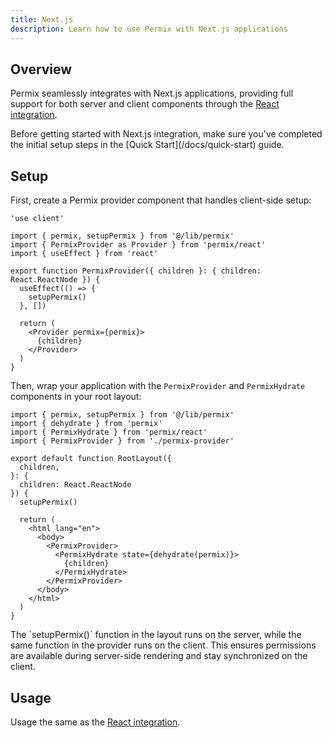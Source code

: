 ```yaml
---
title: Next.js
description: Learn how to use Permix with Next.js applications
---
```


## Overview

Permix seamlessly integrates with Next.js applications, providing full support for both server and client components through the [React integration](/docs/integrations/react).

<Callout>
Before getting started with Next.js integration, make sure you've completed the initial setup steps in the [Quick Start](/docs/quick-start) guide.
</Callout>

<Steps>

<Step>

## Setup

First, create a Permix provider component that handles client-side setup:

```tsx title="app/permix-provider.tsx"
'use client'

import { permix, setupPermix } from '@/lib/permix'
import { PermixProvider as Provider } from 'permix/react'
import { useEffect } from 'react'

export function PermixProvider({ children }: { children: React.ReactNode }) {
  useEffect(() => {
    setupPermix()
  }, [])

  return (
    <Provider permix={permix}>
      {children}
    </Provider>
  )
}
```

Then, wrap your application with the `PermixProvider` and `PermixHydrate` components in your root layout:

```tsx title="app/layout.tsx"
import { permix, setupPermix } from '@/lib/permix'
import { dehydrate } from 'permix'
import { PermixHydrate } from 'permix/react'
import { PermixProvider } from './permix-provider'

export default function RootLayout({
  children,
}: {
  children: React.ReactNode
}) {
  setupPermix()

  return (
    <html lang="en">
      <body>
        <PermixProvider>
          <PermixHydrate state={dehydrate(permix)}>
            {children}
          </PermixHydrate>
        </PermixProvider>
      </body>
    </html>
  )
}
```

<Callout>
The `setupPermix()` function in the layout runs on the server, while the same function in the provider runs on the client. This ensures permissions are available during server-side rendering and stay synchronized on the client.
</Callout>

</Step>

<Step>

## Usage

Usage the same as the [React integration](/docs/integrations/react).

</Step>

</Steps>

